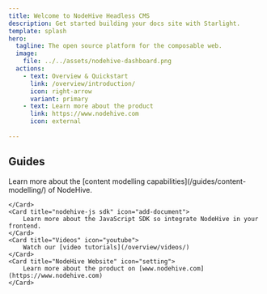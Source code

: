 ```yaml
---
title: Welcome to NodeHive Headless CMS
description: Get started building your docs site with Starlight.
template: splash
hero:
  tagline: The open source platform for the composable web.
  image:
    file: ../../assets/nodehive-dashboard.png
  actions:
    - text: Overview & Quickstart
      link: /overview/introduction/
      icon: right-arrow
      variant: primary
    - text: Learn more about the product
      link: https://www.nodehive.com
      icon: external
	
---
```



## Guides

<CardGrid stagger>
	<Card title="Content Modelling" icon="pencil">
		Learn more about the [content modelling capabilities](/guides/content-modelling/) of NodeHive.
		
	</Card>
	<Card title="nodehive-js sdk" icon="add-document">
		Learn more about the JavaScript SDK so integrate NodeHive in your frontend.
	</Card>
	<Card title="Videos" icon="youtube">
		Watch our [video tutorials](/overview/videos/) 
	</Card>
	<Card title="NodeHive Website" icon="setting">
		Learn more about the product on [www.nodehive.com](https://www.nodehive.com)
	</Card>
</CardGrid>


